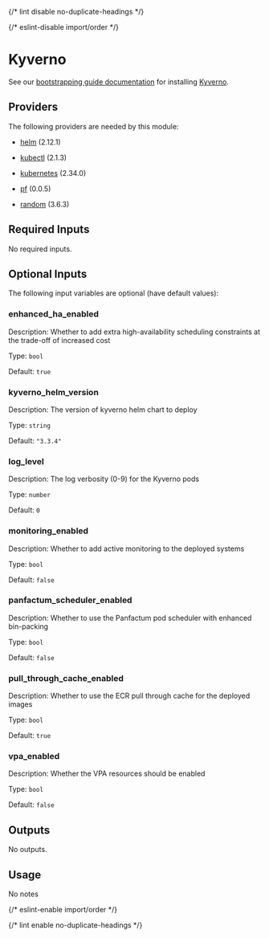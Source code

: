 
{/* lint disable no-duplicate-headings */}

{/* eslint-disable import/order */}

<ModuleHeader name="kube_kyverno" sourceHref="https://github.com/Panfactum/stack/tree/__PANFACTUM_VERSION_MAIN__/packages/infrastructure/kube_kyverno" status="stable" type="direct" />

# Kyverno

See our [bootstrapping guide documentation](/docs/main/guides/bootstrapping/policy-controller) for installing [Kyverno](https://kyverno.io/docs/introduction/).

## Providers

The following providers are needed by this module:

* [helm](https://registry.terraform.io/providers/hashicorp/helm/2.12.1/docs) (2.12.1)

* [kubectl](https://registry.terraform.io/providers/alekc/kubectl/2.1.3/docs) (2.1.3)

* [kubernetes](https://registry.terraform.io/providers/hashicorp/kubernetes/2.34.0/docs) (2.34.0)

* [pf](https://registry.terraform.io/providers/panfactum/pf/0.0.5/docs) (0.0.5)

* [random](https://registry.terraform.io/providers/hashicorp/random/3.6.3/docs) (3.6.3)

## Required Inputs

No required inputs.

## Optional Inputs

The following input variables are optional (have default values):

### enhanced\_ha\_enabled

Description: Whether to add extra high-availability scheduling constraints at the trade-off of increased cost

Type: `bool`

Default: `true`

### kyverno\_helm\_version

Description: The version of kyverno helm chart to deploy

Type: `string`

Default: `"3.3.4"`

### log\_level

Description: The log verbosity (0-9) for the Kyverno pods

Type: `number`

Default: `0`

### monitoring\_enabled

Description: Whether to add active monitoring to the deployed systems

Type: `bool`

Default: `false`

### panfactum\_scheduler\_enabled

Description: Whether to use the Panfactum pod scheduler with enhanced bin-packing

Type: `bool`

Default: `false`

### pull\_through\_cache\_enabled

Description: Whether to use the ECR pull through cache for the deployed images

Type: `bool`

Default: `true`

### vpa\_enabled

Description: Whether the VPA resources should be enabled

Type: `bool`

Default: `false`

## Outputs

No outputs.

## Usage

No notes

{/* eslint-enable import/order */}

{/* lint enable no-duplicate-headings */}
